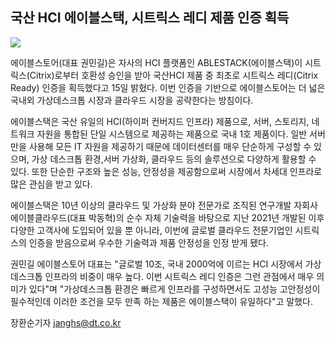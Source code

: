 <h2>국산 HCI 에이블스택, 시트릭스 레디 제품 인증 획득</h2>

<img src='https://github.com/ablecloud-team/ablecloud-homepage/blob/dev/public/images/blog/489-1.png?raw=true' />

에이블스토어(대표 권민길)은 자사의 HCI 플랫폼인 ABLESTACK(에이블스택)이 시트릭스(Citrix)로부터 호환성 승인을 받아 국산HCI 제품 중 최초로 시트릭스
레디(Citrix Ready) 인증을 획득했다고 15일 밝혔다. 이번 인증을 기반으로 에이블스토어는 더 넓은 국내외 가상데스크톱 시장과 클라우드 시장을 공략한다는 방침이다.

에이블스택은 국산 유일의 HCI(하이퍼 컨버지드 인프라) 제품으로, 서버, 스토리지, 네트워크 자원을 통합된 단일 시스템으로 제공하는 제품으로 국내 1호 제품이다.
일반 서버만을 사용해 모든 IT 자원을 제공하기 때문에 데이터센터를 매우 단순하게 구성할 수 있으며, 가상 데스크톱 환경,서버 가상화, 클라우드 등의 솔루션으로 다양하게 활용할 수 있다.
또한 단순한 구조와 높은 성능, 안정성을 제공함으로써 시장에서 차세대 인프라로 많은 관심을 받고 있다.

에이블스택은 10년 이상의 클라우드 및 가상화 분야 전문가로 조직된 연구개발 자회사 에이블클라우드(대표 박동혁)의 순수 자체 기술력을 바탕으로 지난 2021년 개발된 이후
다양한 고객사에 도입되어 있을 뿐 아니라, 이번에 글로벌 클라우드 전문기업인 시트릭스의 인증을 받음으로써 우수한 기술력과 제품 안정성을 인정 받게 됐다.

권민길 에이블스토어 대표는 "글로벌 10조, 국내 2000억에 이르는 HCI 시장에서 가상 데스크톱 인프라의 비중이 매우 높다. 이번 시트릭스 레디 인증은 그런 관점에서
매우 의미가 있다"며 "가상데스크톱 환경은 빠르게 인프라를 구성하면서도 고성능 고안정성이 필수적인데 이러한 조건을 모두 만족 하는 제품은 에이블스택이 유일하다"고 말했다.

장환순기자 janghs@dt.co.kr
